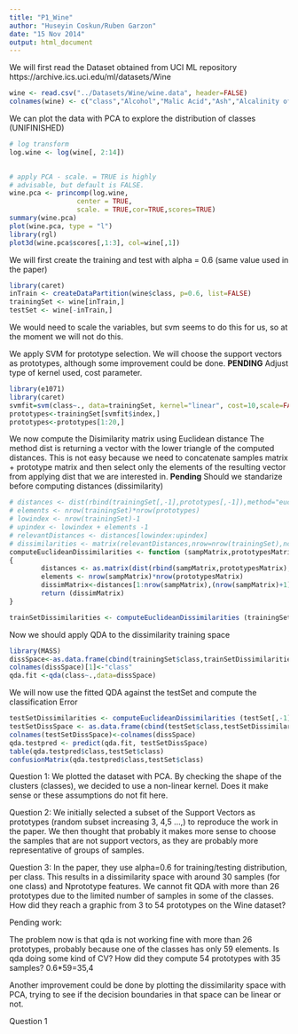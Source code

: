 ```yaml
---
title: "P1_Wine"
author: "Huseyin Coskun/Ruben Garzon"
date: "15 Nov 2014"
output: html_document
---
```


We will first read the Dataset obtained from UCI ML repository
https://archive.ics.uci.edu/ml/datasets/Wine

```r
wine <- read.csv("../Datasets/Wine/wine.data", header=FALSE)
colnames(wine) <- c("class","Alcohol","Malic Acid","Ash","Alcalinity of Ash","Magnesium","Total Phenols","Flavanoids","Nonflavanoid Phenols","Proanthocyanins","Color Intensity","Hue","0D280/OD315 of Diluted Wines","Proline")

```
We can plot the data with PCA to explore the distribution of classes (UNIFINISHED)

```r
# log transform 
log.wine <- log(wine[, 2:14])

 
# apply PCA - scale. = TRUE is highly 
# advisable, but default is FALSE. 
wine.pca <- princomp(log.wine,
                 center = TRUE,
                 scale. = TRUE,cor=TRUE,scores=TRUE) 
summary(wine.pca)
plot(wine.pca, type = "l")
library(rgl)
plot3d(wine.pca$scores[,1:3], col=wine[,1])
```

We will first create the training and test with alpha = 0.6 (same value used in the paper)

```r
library(caret)
inTrain <- createDataPartition(wine$class, p=0.6, list=FALSE)
trainingSet <- wine[inTrain,]
testSet <- wine[-inTrain,]
```
We would need to scale the variables, but svm seems to do this for us, so at the moment we will not do this.

We apply SVM for prototype selection. We will choose the support vectors as prototypes, although some improvement could be done.
__PENDING__ Adjust type of kernel used, cost parameter.
```r
library(e1071)
library(caret)
svmfit=svm(class~., data=trainingSet, kernel="linear", cost=10,scale=FALSE)
prototypes<-trainingSet[svmfit$index,]
prototypes<-prototypes[1:20,]
```

We now compute the Disimilarity matrix using Euclidean distance
The method dist is returning a vector with the lower triangle of the computed distances.
This is not easy because we need to concatenate samples matrix + prototype matrix and then select only the elements of the resulting vector from applying dist that we are interested in.
__Pending__ Should we standarize before computing distances (dissimilarity)
```r

# distances <- dist(rbind(trainingSet[,-1],prototypes[,-1]),method="euclidean")
# elements <- nrow(trainingSet)*nrow(prototypes)
# lowindex <- nrow(trainingSet)-1 
# upindex <- lowindex + elements -1
# relevantDistances <- distances[lowindex:upindex]
# dissimilarities <- matrix(relevantDistances,nrow=nrow(trainingSet),ncol=nrow(prototypes))
computeEuclideanDissimilarities <- function (sampMatrix,prototypesMatrix)
{
        distances <- as.matrix(dist(rbind(sampMatrix,prototypesMatrix),method="euclidean"))
        elements <- nrow(sampMatrix)*nrow(prototypesMatrix)
        dissimMatrix<-distances[1:nrow(sampMatrix),(nrow(sampMatrix)+1):(nrow(sampMatrix)+nrow(prototypesMatrix))]
        return (dissimMatrix)
}

trainSetDissimilarities <- computeEuclideanDissimilarities (trainingSet[,-1],prototypes[,-1])
```

Now we should apply QDA to the dissimilarity training space

```r
library(MASS)
dissSpace<-as.data.frame(cbind(trainingSet$class,trainSetDissimilarities))
colnames(dissSpace)[1]<-"class"
qda.fit <-qda(class~.,data=dissSpace)

```

We will now use the fitted QDA against the testSet and compute the classification Error

```r
testSetDissimilarities <- computeEuclideanDissimilarities (testSet[,-1],prototypes[,-1])
testSetDissSpace <- as.data.frame(cbind(testSet$class,testSetDissimilarities))
colnames(testSetDissSpace)<-colnames(dissSpace)
qda.testpred <- predict(qda.fit, testSetDissSpace)
table(qda.testpred$class,testSet$class)
confusionMatrix(qda.testpred$class,testSet$class)
```

Question 1:
We plotted the dataset with PCA. By checking the shape of the clusters (classes), we decided to use a non-linear kernel. Does it make sense or these assumptions do not fit here.

Question 2:
We initially selected a subset of the Support Vectors as prototypes (random subset increasing 3, 4,5 ...,) to reproduce the work in the paper. We then thought that probably it makes more sense to choose the samples that are not support vectors, as they are probably more representative of groups of samples.

Question 3:
In the paper, they use alpha=0.6 for training/testing distribution, per class. This results in a dissimilarity space with around 30 samples (for one class) and Nprototype features. We cannot fit QDA with more than 26 prototypes due to the limited number of samples in some of the classes. How did they reach a graphic from 3 to 54 prototypes on the Wine dataset?

Pending work:



The problem now is that qda is not working fine with more than 26 prototypes, probably because one of the classes has only 59 elements. Is qda doing some kind of CV? How did they compute 54 prototypes with 35 samples? 0.6*59=35,4

Another improvement could be done by plotting the dissimilarity space with PCA, trying to see if the decision boundaries in that space can be linear or not.

Question 1


